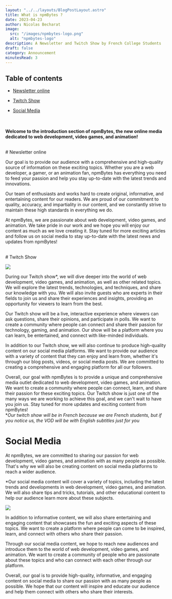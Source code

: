 ```yaml
---
layout: "../../layouts/BlogPostLayout.astro"
title: What is npmBytes ? 
date: 2023-04-23
author: Nicolas Becharat
image:
  src: "/images/npmbytes-logo.png"
  alt: "npmbytes-logo"
description: A Newsletter and Twitch Show by French College Students
draft: false
category: Announcement
minutesRead: 3 
---
```

## Table of contents

*   [Newsletter online](#newsletter-online)

*   [Twitch Show](#twitch-show)

*   [Social Media](#social-media)



<br/><br/>**Welcome to the introduction section of npmBytes, the new online media dedicated to web development, video games, and animation!** 



<br/>
# Newsletter online


Our goal is to provide our audience with a comprehensive and high-quality source of information on these exciting topics. Whether you are a web developer, a gamer, or an animation fan, npmBytes has everything you need to feed your passion and help you stay up-to-date with the latest trends and innovations.

Our team of enthusiasts and works hard to create original, informative, and entertaining content for our readers. We are proud of our commitment to quality, accuracy, and impartiality in our content, and we constantly strive to maintain these high standards in everything we do.

At npmBytes, we are passionate about web development, video games, and animation. We take pride in our work and we hope you will enjoy our content as much as we love creating it. Stay tuned for more exciting articles and follow us on social media to stay up-to-date with the latest news and updates from npmBytes!

<br/>
# Twitch Show

<a href = "https://www.twitch.tv/npmbytes/" target="_blank"><img src="https://lh3.googleusercontent.com/drive-viewer/AFGJ81p2fQRl7j47mhZrSHPF-qGpevkkvci_d4NkXSp7nEsrJd0DpyJcgbyaBVG8GjdTLoNdxhdtLlzYnl9bPSsKxybyzeSK6g=s1600" style="max-width: 100%; height: auto; display: block; margin: 0 auto" /></a>

During our Twitch show*, we will dive deeper into the world of web development, video games, and animation, as well as other related topics. We will explore the latest trends, technologies, and techniques, and share our knowledge with you. We will also invite guests who are experts in their fields to join us and share their experiences and insights, providing an opportunity for viewers to learn from the best.

Our Twitch show will be a live, interactive experience where viewers can ask questions, share their opinions, and participate in polls. We want to create a community where people can connect and share their passion for technology, gaming, and animation. Our show will be a platform where you can learn, be entertained, and connect with like-minded individuals.

In addition to our Twitch show, we will also continue to produce high-quality content on our social media platforms. We want to provide our audience with a variety of content that they can enjoy and learn from, whether it's through our blog posts, videos, or social media posts. We are committed to creating a comprehensive and engaging platform for all our followers.

Overall, our goal with npmBytes is to provide a unique and comprehensive media outlet dedicated to web development, video games, and animation. We want to create a community where people can connect, learn, and share their passion for these exciting topics. Our Twitch show is just one of the many ways we are working to achieve this goal, and we can't wait to have you join us. Stay tuned for more updates and exciting content from npmBytes!
<br/>
**Our twitch show will be in French because we are French students, but if you notice us, the VOD will be with English subtitles just for you*
<br/>
# Social Media 
At npmBytes, we are committed to sharing our passion for web development, video games, and animation with as many people as possible. That's why we will also be creating content on social media platforms to reach a wider audience.

*Our social media content will cover a variety of topics, including the latest trends and developments in web development, video games, and animation. We will also share tips and tricks, tutorials, and other educational content to help our audience learn more about these subjects.

<a href = "https://www.instagram.com/p/Csbb_kwsOwE/?utm_source=ig_web_copy_link&igshid=MzRlODBiNWFlZA==npmbytes/" target="_blank"><img src="https://lh3.googleusercontent.com/drive-viewer/AFGJ81r3LuI87Qju_zuNTx0zIZFjwGMGQvqugwE-S9JzgeUGh4wvuGSQo_lvpkJeh3mvj7nQ2i6rGFvoe_0tkzGpWwr-Fd9AkQ=s1600" style="max-width:100% : auto; height:auto; display: block; margin: 0 auto" /></a>

In addition to informative content, we will also share entertaining and engaging content that showcases the fun and exciting aspects of these topics. We want to create a platform where people can come to be inspired, learn, and connect with others who share their passion.

Through our social media content, we hope to reach new audiences and introduce them to the world of web development, video games, and animation. We want to create a community of people who are passionate about these topics and who can connect with each other through our platform.

Overall, our goal is to provide high-quality, informative, and engaging content on social media to share our passion with as many people as possible. We hope that our content will inspire and educate our audience and help them connect with others who share their interests.

